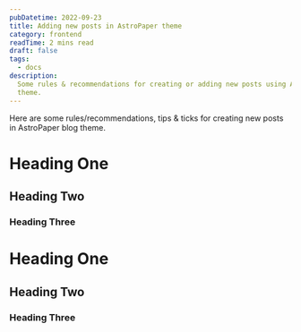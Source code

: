 ```yaml
---
pubDatetime: 2022-09-23
title: Adding new posts in AstroPaper theme
category: frontend
readTime: 2 mins read
draft: false
tags:
  - docs
description:
  Some rules & recommendations for creating or adding new posts using AstroPaper
  theme.
---
```


Here are some rules/recommendations, tips & ticks for creating new posts in AstroPaper blog theme.

# Heading One
## Heading Two
### Heading Three

# Heading One
## Heading Two
### Heading Three
